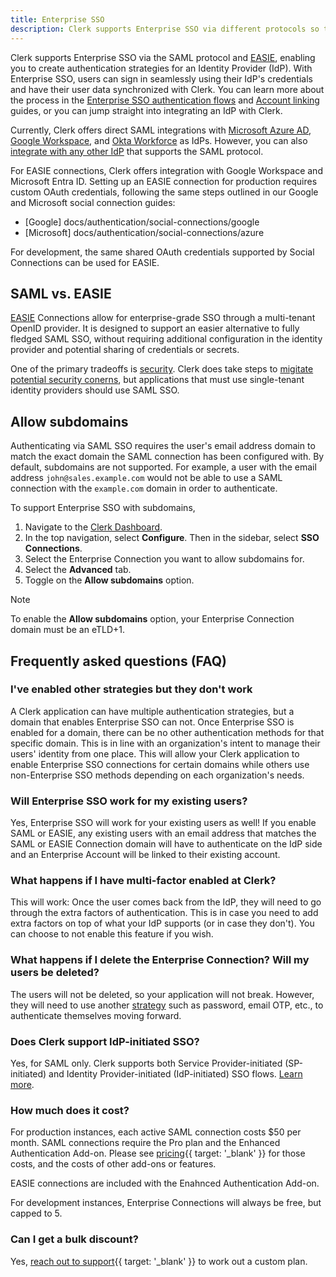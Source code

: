 ```yaml
---
title: Enterprise SSO
description: Clerk supports Enterprise SSO via different protocols so that you can create authentication strategies for Identity Providers, such as Okta.
---
```


Clerk supports Enterprise SSO via the SAML protocol and [EASIE](https://easie.dev), enabling you to create authentication strategies for an Identity Provider (IdP). With Enterprise SSO, users can sign in seamlessly using their IdP's credentials and have their user data synchronized with Clerk. You can learn more about the process in the [Enterprise SSO authentication flows](/docs/authentication/saml/authentication-flows) and [Account linking](/docs/authentication/saml/account-linking) guides, or you can jump straight into integrating an IdP with Clerk.

Currently, Clerk offers direct SAML integrations with [Microsoft Azure AD](/docs/authentication/saml/azure), [Google Workspace](/docs/authentication/saml/google), and [Okta Workforce](/docs/authentication/saml/okta) as IdPs. However, you can also [integrate with any other IdP](/docs/authentication/saml/custom-provider) that supports the SAML protocol.

For EASIE connections, Clerk offers integration with Google Workspace and Microsoft Entra ID. Setting up an EASIE connection for production requires custom OAuth credentials, following the same steps outlined in our Google and Microsoft social connection guides:

- [Google] docs/authentication/social-connections/google
- [Microsoft] docs/authentication/social-connections/azure

For development, the same shared OAuth credentials supported by Social Connections can be used for EASIE.

## SAML vs. EASIE

[EASIE](https://easie.dev) Connections allow for enterprise-grade SSO through a multi-tenant OpenID provider. It is designed to support an easier alternative to fully fledged SAML SSO, without requiring additional configuration in the identity provider and potential sharing of credentials or secrets.

One of the primary tradeoffs is [security](https://easie.dev#security). Clerk does take steps to [migitate potential security conerns](https://easie.clerkstage.dev/#mitigating-tenant-crossover-vulnerabilities), but applications that must use single-tenant identity providers should use SAML SSO.

## Allow subdomains

Authenticating via SAML SSO requires the user's email address domain to match the exact domain the SAML connection has been configured with. By default, subdomains are not supported. For example, a user with the email address `john@sales.example.com` would not be able to use a SAML connection with the `example.com` domain in order to authenticate.

To support Enterprise SSO with subdomains,

1. Navigate to the [Clerk Dashboard](https://dashboard.clerk.com/last-active?path=user-authentication/sso-connections).
1. In the top navigation, select **Configure**. Then in the sidebar, select **SSO Connections**.
1. Select the Enterprise Connection you want to allow subdomains for.
1. Select the **Advanced** tab.
1. Toggle on the **Allow subdomains** option.

> [!NOTE]
> To enable the **Allow subdomains** option, your Enterprise Connection domain must be an eTLD+1.

## Frequently asked questions (FAQ)

### I've enabled other strategies but they don't work

A Clerk application can have multiple authentication strategies, but a domain that enables Enterprise SSO can not. Once Enterprise SSO is enabled for a domain, there can be no other authentication methods for that specific domain. This is in line with an organization's intent to manage their users' identity from one place. This will allow your Clerk application to enable Enterprise SSO connections for certain domains while others use non-Enterprise SSO methods depending on each organization's needs.

### Will Enterprise SSO work for my existing users?

Yes, Enterprise SSO will work for your existing users as well! If you enable SAML or EASIE, any existing users with an email address that matches the SAML or EASIE Connection domain will have to authenticate on the IdP side and an Enterprise Account will be linked to their existing account.

### What happens if I have multi-factor enabled at Clerk?

This will work: Once the user comes back from the IdP, they will need to go through the extra factors of authentication. This is in case you need to add extra factors on top of what your IdP supports (or in case they don't). You can choose to not enable this feature if you wish.

### What happens if I delete the Enterprise Connection? Will my users be deleted?

The users will not be deleted, so your application will not break. However, they will need to use another [strategy](/docs/authentication/configuration/sign-up-sign-in-options#authentication-strategies) such as password, email OTP, etc., to authenticate themselves moving forward.

### Does Clerk support IdP-initiated SSO?

Yes, for SAML only. Clerk supports both Service Provider-initiated (SP-initiated) and Identity Provider-initiated (IdP-initiated) SSO flows. [Learn more](/docs/authentication/saml/authentication-flows).

### How much does it cost?

For production instances, each active SAML connection costs $50 per month. SAML connections require the Pro plan and the Enhanced Authentication Add-on. Please see [pricing](/pricing){{ target: '_blank' }} for those costs, and the costs of other add-ons or features.

EASIE connections are included with the Enahnced Authentication Add-on.

For development instances, Enterprise Connections will always be free, but capped to 5.

### Can I get a bulk discount?

Yes, [reach out to support](/contact/support){{ target: '_blank' }} to work out a custom plan.
